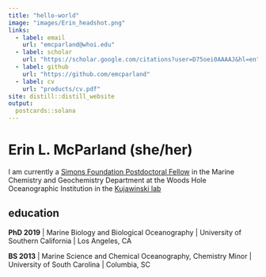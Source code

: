 ```yaml
---
title: "hello-world"
image: "images/Erin_headshot.png"
links:
  - label: email
    url: "emcparland@whoi.edu"
  - label: scholar
    url: "https://scholar.google.com/citations?user=D75oei0AAAAJ&hl=en"
  - label: github
    url: "https://github.com/emcparland"
  - label: cv
    url: "products/cv.pdf"
site: distill::distill_website
output:
  postcards::solana
---
```


# Erin L. McParland (she/her)

I am currently a [Simons Foundation Postdoctoral Fellow](https://www.simonsfoundation.org/grant/simons-postdoctoral-fellowships-in-marine-microbial-ecology/) in the Marine Chemistry and Geochemistry Department at the Woods Hole Oceanographic Institution in the [Kujawinski lab](https://www2.whoi.edu/site/molecular-environmental-science/)

## education

**PhD 2019** | Marine Biology and Biological Oceanography |
University of Southern California | Los Angeles, CA

**BS 2013** | Marine Science and Chemical Oceanography, Chemistry Minor |
University of South Carolina | Columbia, SC
